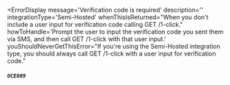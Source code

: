 
<ErrorDisplay
  message='Verification code is required'
  description=''
  integrationType='Semi-Hosted'
  whenThisIsReturned="When you don't include a user input for verification code calling GET /1-click."
  howToHandle='Prompt the user to input the verification code you sent them via SMS, and then call GET /1-click with that user input.'
  youShouldNeverGetThisError="If you're using the Semi-Hosted integration type, you should always call GET /1-click with a user input for verification code."
>
  ##### `OCE009`
</ErrorDisplay>